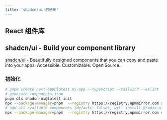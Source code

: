 ```yaml
---
title: 'shadcn/ui 的使用'
---
```


## React 组件库

## shadcn/ui - Build your component library

[shadcn/ui](https://ui.shadcn.com/) - Beautifully designed components that you can copy and paste into your apps. Accessible. Customizable. Open Source.

### 初始化

```bash
# pnpm create next-app@latest my-app --typescript --tailwind --eslint
# generate components.json
pnpm dlx shadcn-ui@latest init
npx --package-manager=pnpm  --registry https://registry.npmmirror.com shadcn-ui@latest add button
# add all available components (default: false), will install @radix-ui/* packages src/components/ui/*
npx --package-manager=pnpm  --registry https://registry.npmmirror.com shadcn-ui@latest add -a
```
